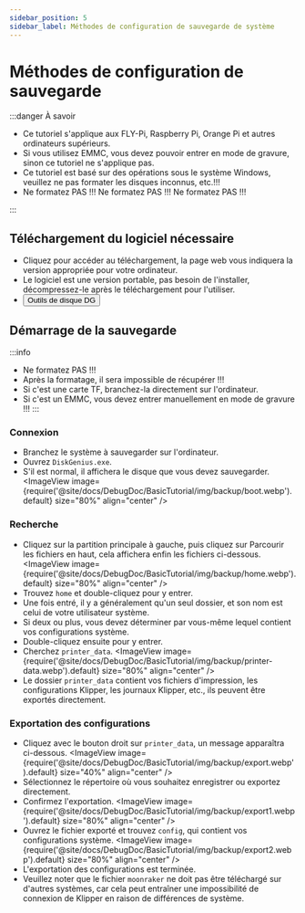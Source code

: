 ```yaml
---
sidebar_position: 5
sidebar_label: Méthodes de configuration de sauvegarde de système
---
```


# Méthodes de configuration de sauvegarde

:::danger À savoir

* Ce tutoriel s'applique aux FLY-Pi, Raspberry Pi, Orange Pi et autres ordinateurs supérieurs.
* Si vous utilisez EMMC, vous devez pouvoir entrer en mode de gravure, sinon ce tutoriel ne s'applique pas.
* Ce tutoriel est basé sur des opérations sous le système Windows, veuillez ne pas formater les disques inconnus, etc.!!!
* Ne formatez PAS !!! Ne formatez PAS !!! Ne formatez PAS !!!

:::

## Téléchargement du logiciel nécessaire

* Cliquez pour accéder au téléchargement, la page web vous indiquera la version appropriée pour votre ordinateur.
* Le logiciel est une version portable, pas besoin de l'installer, décompressez-le après le téléchargement pour l'utiliser.
* <Button variant="contained" disableElevation href="https://www.diskgenius.cn/download.php">Outils de disque DG</Button>

## Démarrage de la sauvegarde

:::info
* Ne formatez PAS !!!
* Après la formatage, il sera impossible de récupérer !!!
* Si c'est une carte TF, branchez-la directement sur l'ordinateur.
* Si c'est un EMMC, vous devez entrer manuellement en mode de gravure !!!
:::

### Connexion
* Branchez le système à sauvegarder sur l'ordinateur.
* Ouvrez `DiskGenius.exe`.
* S'il est normal, il affichera le disque que vous devez sauvegarder.
    <ImageView image={require('@site/docs/DebugDoc/BasicTutorial/img/backup/boot.webp').default} size="80%" align="center" />

### Recherche
* Cliquez sur la partition principale à gauche, puis cliquez sur Parcourir les fichiers en haut, cela affichera enfin les fichiers ci-dessous.
    <ImageView image={require('@site/docs/DebugDoc/BasicTutorial/img/backup/home.webp').default} size="80%" align="center" />
* Trouvez `home` et double-cliquez pour y entrer.
* Une fois entré, il y a généralement qu'un seul dossier, et son nom est celui de votre utilisateur système.
* Si deux ou plus, vous devez déterminer par vous-même lequel contient vos configurations système.
* Double-cliquez ensuite pour y entrer.
* Cherchez `printer_data`.
    <ImageView image={require('@site/docs/DebugDoc/BasicTutorial/img/backup/printer-data.webp').default} size="80%" align="center" />
* Le dossier `printer_data` contient vos fichiers d'impression, les configurations Klipper, les journaux Klipper, etc., ils peuvent être exportés directement.

### Exportation des configurations
* Cliquez avec le bouton droit sur `printer_data`, un message apparaîtra ci-dessous.
    <ImageView image={require('@site/docs/DebugDoc/BasicTutorial/img/backup/export.webp').default} size="40%" align="center" />
* Sélectionnez le répertoire où vous souhaitez enregistrer ou exportez directement.
* Confirmez l'exportation.
    <ImageView image={require('@site/docs/DebugDoc/BasicTutorial/img/backup/export1.webp').default} size="80%" align="center" />
* Ouvrez le fichier exporté et trouvez `config`, qui contient vos configurations système.
    <ImageView image={require('@site/docs/DebugDoc/BasicTutorial/img/backup/export2.webp').default} size="80%" align="center" />
* L'exportation des configurations est terminée.
* Veuillez noter que le fichier `moonraker` ne doit pas être téléchargé sur d'autres systèmes, car cela peut entraîner une impossibilité de connexion de Klipper en raison de différences de système.